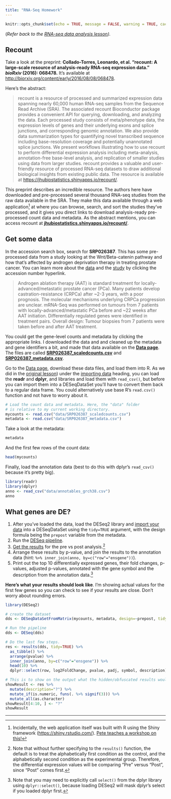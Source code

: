 ```yaml
---
title: "RNA-Seq Homework"
---
```


```r
knitr::opts_chunk$set(echo = TRUE, message = FALSE, warning = TRUE, cache=TRUE, eval = F)
```

(_Refer back to the [RNA-seq data analysis lesson](r-rnaseq-airway.html))._

## Recount

Take a look at the preprint: **Collado-Torres, Leonardo, et al. "recount: A large-scale resource of analysis-ready RNA-seq expression data." _bioRxiv_ (2016): 068478.** It's available at <http://biorxiv.org/content/early/2016/08/08/068478>.

Here's the abstract:

> recount is a resource of processed and summarized expression data spanning nearly 60,000 human RNA-seq samples from the Sequence Read Archive (SRA). The associated recount Bioconductor package provides a convenient API for querying, downloading, and analyzing the data. Each processed study consists of meta/phenotype data, the expression levels of genes and their underlying exons and splice junctions, and corresponding genomic annotation. We also provide data summarization types for quantifying novel transcribed sequence including base-resolution coverage and potentially unannotated splice junctions. We present workflows illustrating how to use recount to perform differential expression analysis including meta-analysis, annotation-free base-level analysis, and replication of smaller studies using data from larger studies. recount provides a valuable and user-friendly resource of processed RNA-seq datasets to draw additional biological insights from existing public data. The resource is available at <https://jhubiostatistics.shinyapps.io/recount/>.

This preprint describes an incredible resource. The authors here have downloaded and pre-processed several thousand RNA-seq studies from the raw data available in the SRA. They make this data available through a web application[^shiny] at where you can browse, search, and sort the studies they've processed, and it gives you direct links to download analysis-ready pre-processed count data and metadata. As the abstract mentions, you can access recount at **[jhubiostatistics.shinyapps.io/recount/](https://jhubiostatistics.shinyapps.io/recount/)**.

[^shiny]: Incidentally, the web application itself was built with R using the Shiny framework (<https://shiny.rstudio.com/>). [Pete teaches a workshop on this!](r-shiny.html)

## Get some data

In the accession search box, search for **SRP026387**. This has some pre-processed data from a study looking at the Wnt/Beta-catenin pathway and how that's affected by androgen deprivation therapy in treating prostate cancer. You can learn more about the [data](https://trace.ncbi.nlm.nih.gov/Traces/sra/?study=SRP026387) and the [study](https://www.ncbi.nlm.nih.gov/pubmed/24054872) by clicking the accession number hyperlink.

> Androgen ablation therapy (AAT) is standard treatment for locally-advanced/metastatic prostate cancer (PCa). Many patients develop castration-resistance (CRPCa) after ~2-3 years, with a poor prognosis. The molecular mechanisms underlying CRPCa progression are unclear. mRNA-Seq was performed on tumours from 7 patients with locally-advanced/metastatic PCa before and ~22 weeks after AAT initiation. Differentially regulated genes were identified in treatment pairs. Overall design: Tumour biopsies from 7 patients were taken before and after AAT treatment.

You could get the gene-level counts and metadata by clicking the appropriate links. I downloaded the data and and cleaned up the metadata and gene identifiers a bit, and made that data available on the **[Data page](data.html)**. The files are called **[SRP026387_scaledcounts.csv](data/SRP026387_scaledcounts.csv)** and **[SRP026387_metadata.csv](data/SRP026387_metadata.csv)**.

Go to the [Data page](data.html), download these data files, and load them into R. As we did in the [original lesson](r-rnaseq-airway.html)) under the [importing data](r-rnaseq-airway.html#importing_data) heading, you can load the **readr** and **dplyr**, and libraries and load them with `read_csv()`, but before you can import them into a DESeqDataSet you'll have to convert them back to a regular data frame. You could alternatively use base R's `read.csv()` function and not have to worry about it.

```r
# Load the count data and metadata. Here, the "data" folder
# is relative to my current working directory. 
mycounts <- read.csv("data/SRP026387_scaledcounts.csv")
metadata <- read.csv("data/SRP026387_metadata.csv")
```

Take a look at the metadata:

```r
metadata
```

And the first few rows of the count data:

```r
head(mycounts)
```

Finally, load the annotation data (best to do this with dplyr's `read_csv()` because it's pretty big).

```r
library(readr)
library(dplyr)
anno <- read_csv("data/annotables_grch38.csv")
anno
```


## What genes are DE?

1. After you've loaded the data, load the DESeq2 library and [import your data](r-rnaseq-airway.html#importing_data) into a DESeqDataSet using the `tidy=TRUE` argument, with the design formula being the `prepost` variable from the metadata. 
1. Run the [DESeq pipeline](r-rnaseq-airway.html#deseq_pipeline). 
1. [Get the results](r-rnaseq-airway.html#getting_results) for the pre vs post analysis.[^results]
1. Arrange these results by p-value, and join the results to the annotation data (hint: `%>% inner_join(anno, by=c("row"="ensgene"))`).
1. Print out the top 10 differentially expressed genes, their fold changes, p-values, adjusted p-values, annotated with the gene symbol and the description from the annotation data.[^mask]

**Here's what your results should look like**. I'm showing actual values for the first few genes so you can check to see if your results are close. Don't worry about rounding errors.

[^results]: Note that without further specifying to the `results()` function, the default is to treat the alphabetically first condition as the control, and the alphabetically second condition as the experimental group. Therefore, the differential expression values will be comparing "Pre" versus "Post", since "Post" comes first. 

[^mask]: Note that you may need to explicitly call `select()` from the dplyr library using `dplyr::select()`, because loading DESeq2 will mask dplyr's select if you loaded dplyr first.

```r
library(DESeq2)

# create the dataset
dds <- DESeqDataSetFromMatrix(mycounts, metadata, design=~prepost, tidy=TRUE)

# Run the pipeline
dds <- DESeq(dds)

# Do the last few steps.
res <- results(dds, tidy=TRUE) %>% 
  as_tibble() %>% 
  arrange(pvalue) %>% 
  inner_join(anno, by=c("row"="ensgene")) %>% 
  head(10) %>% 
  dplyr::select(row, log2FoldChange, pvalue, padj, symbol, description)

# This is to show on the output what the hidden/obfuscated results would look like
showResult <- res %>% 
  mutate(description="?") %>% 
  mutate_if(is.numeric, funs(. %>% signif(3))) %>% 
  mutate_all(as.character)
showResult[4:10, ] <- "?"
showResult
```


----

